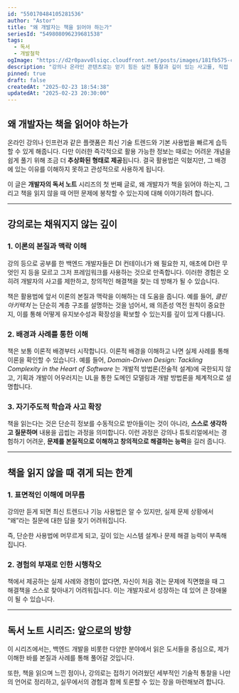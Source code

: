 ```yaml
---
id: "550170484105281536"
author: "Astor"
title: "왜 개발자는 책을 읽어야 하는가"
seriesId: "549808096239681538"
tags:
  - 독서
  - 개발철학
ogImage: "https://d2r0pavv0lsiqc.cloudfront.net/posts/images/181fb575-c9da-4437-868a-78a2aad51c6a.jpeg"
description: "강의나 온라인 콘텐츠로는 얻기 힘든 실전 통찰과 깊이 있는 사고를, 직접 읽은 책들을 통해 나누는 나의 독서 노트를 소개합니다."
pinned: true
draft: false
createdAt: "2025-02-23 18:54:38"
updatedAt: "2025-02-23 20:30:00"
---
```


## 왜 개발자는 책을 읽어야 하는가

온라인 강의나 인프런과 같은 플랫폼은 최신 기술 트렌드와 기본 사용법을 빠르게 습득할 수 있게 해줍니다. 다만 이러한 즉각적으로 활용 가능한 정보는 때로는 어려운 개념을 쉽게 풀기 위해 조금 더 **추상화된 형태로 제공**됩니다. 결국 활용법은 익혔지만, 그 배경에 있는 이유를 이해하지 못하고 관성적으로 사용하게 됩니다.

이 글은 **개발자의 독서 노트** 시리즈의 첫 번째 글로, 왜 개발자가 책을 읽어야 하는지, 그리고 책을 읽지 않을 때 어떤 문제에 봉착할 수 있는지에 대해 이야기하려 합니다.

---

## 강의로는 채워지지 않는 깊이

### 1. **이론의 본질과 맥락 이해**

강의 등으로 공부를 한 백엔드 개발자들은 DI 컨테이너가 왜 필요한 지, 애초에 DI란 무엇인 지 등을 모르고 그저 프레임워크를 사용하는 것으로 만족합니다. 이러한 경험은 오히려 개발자의 사고를 제한하고, 창의적인 해결책을 찾는 데 방해가 될 수 있습니다.

책은 활용법에 앞서 이론의 본질과 맥락을 이해하는 데 도움을 줍니다. 예를 들어, _클린 아키텍처_ 는 단순히 계층 구조를 설명하는 것을 넘어서, 왜 의존성 역전 원칙이 중요한지, 이를 통해 어떻게 유지보수성과 확장성을 확보할 수 있는지를 깊이 있게 다룹니다.

### 2. **배경과 사례를 통한 이해**

책은 보통 이론적 배경부터 시작합니다. 이론적 배경을 이해하고 나면 실제 사례를 통해 이론을 확인할 수 있습니다. 예를 들어, _Domain-Driven Design: Tackling Complexity in the Heart of Software_ 는 개발적 방법론(전술적 설계)에 국한되지 않고, 기획과 개발이 어우러지는 UL을 통한 도메인 모델링과 개발 방법론을 체계적으로 설명합니다.

### 3. **자기주도적 학습과 사고 확장**

책을 읽는다는 것은 단순히 정보를 수동적으로 받아들이는 것이 아니라, **스스로 생각하고 질문하며** 내용을 곱씹는 과정을 의미합니다.
이런 과정은 강의나 튜토리얼에서는 경험하기 어려운, **문제를 본질적으로 이해하고 창의적으로 해결하는 능력**을 길러 줍니다.

---

## 책을 읽지 않을 때 겪게 되는 한계

### 1. **표면적인 이해에 머무름**

강의만 듣게 되면 최신 트렌드나 기능 사용법은 알 수 있지만, 실제 문제 상황에서 “왜”라는 질문에 대한 답을 찾기 어려워집니다.

즉, 단순한 사용법에 머무르게 되고, 깊이 있는 시스템 설계나 문제 해결 능력이 부족해집니다.

### 2. **경험의 부재로 인한 시행착오**

책에서 제공하는 실제 사례와 경험이 없다면, 자신이 처음 겪는 문제에 직면했을 때 그 해결책을 스스로 찾아내기 어려워집니다. 이는 개발자로서 성장하는 데 있어 큰 장애물이 될 수 있습니다.

---

## 독서 노트 시리즈: 앞으로의 방향

이 시리즈에서는, 백엔드 개발을 비롯한 다양한 분야에서 읽은 도서들을 중심으로, 제가 이해한 바를 본질과 사례를 통해 풀어갈 것입니다.

또한, 책을 읽으며 느낀 점이나, 강의로는 접하기 어려웠던 세부적인 기술적 통찰을 나만의 언어로 정리하고, 실무에서의 경험과 함께 토론할 수 있는 장을 마련해보려 합니다.
